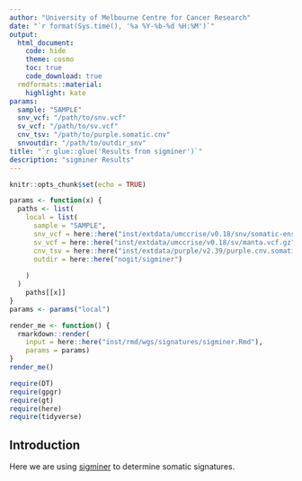 ```yaml
---
author: "University of Melbourne Centre for Cancer Research"
date: "`r format(Sys.time(), '%a %Y-%b-%d %H:%M')`"
output:
  html_document:
    code: hide
    theme: cosmo
    toc: true
    code_download: true
  rmdformats::material:
    highlight: kate
params:
  sample: "SAMPLE"
  snv_vcf: "/path/to/snv.vcf"
  sv_vcf: "/path/to/sv.vcf"
  cnv_tsv: "/path/to/purple.somatic.cnv"
  snvoutdir: "/path/to/outdir_snv"
title: "`r glue::glue('Results from sigminer')`"
description: "sigminer Results"
---
```


<style type="text/css">
.main-container {
  max-width: 1400px;
  margin-left: auto;
  margin-right: auto;
}
</style>

```r
knitr::opts_chunk$set(echo = TRUE)
```

```r
params <- function(x) {
  paths <- list(
    local = list(
      sample = "SAMPLE",
      snv_vcf = here::here("inst/extdata/umccrise/v0.18/snv/somatic-ensemble-PASS.vcf.gz"),
      sv_vcf = here::here("inst/extdata/umccrise/v0.18/sv/manta.vcf.gz"),
      cnv_tsv = here::here("inst/extdata/purple/v2.39/purple.cnv.somatic.tsv"),
      outdir = here::here("nogit/sigminer")
      
    )
  )
    paths[[x]]
}
params <- params("local")

render_me <- function() {
  rmarkdown::render(
    input = here::here("inst/rmd/wgs/signatures/sigminer.Rmd"),
    params = params)
}
render_me()
```

```r
require(DT)
require(gpgr)
require(gt)
require(here)
require(tidyverse)
```

## Introduction

Here we are using
[sigminer](https://github.com/ShixiangWang/sigminer) to determine somatic
signatures.

